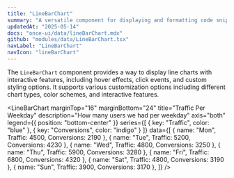```yaml
---
title: "LineBarChart"
summary: "A versatile component for displaying and formatting code snippets with syntax highlighting, copy functionality, and interactive previews."
updatedAt: "2025-05-14"
docs: "once-ui/data/lineBarChart.mdx"
github: "modules/data/LineBarChart.tsx"
navLabel: "LineBarChart"
navIcon: "lineBarChart"
---
```


The `LineBarChart` component provides a way to display line charts with interactive features, including hover effects, click events, and custom styling options. It supports various customization options including different chart types, color schemes, and interactive features.

<LineBarChart
  marginTop="16"
  marginBottom="24"
  title="Traffic Per Weekday"
  description="How many users we had per weekday"
  axis="both"
  legend={{
    position: "bottom-center"
  }}
  series={[
    { key: "Traffic", color: "blue" },
    { key: "Conversions", color: "indigo" }
  ]}
  data={[
    { name: "Mon", Traffic: 4500, Conversions: 2190 },
    { name: "Tue", Traffic: 5200, Conversions: 4230 },
    { name: "Wed", Traffic: 4800, Conversions: 3250 },
    { name: "Thu", Traffic: 5900, Conversions: 3280 },
    { name: "Fri", Traffic: 6800, Conversions: 4320 },
    { name: "Sat", Traffic: 4800, Conversions: 3190 },
    { name: "Sun", Traffic: 3900, Conversions: 3170 },
  ]}
/>